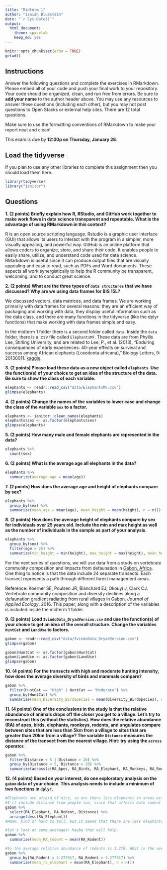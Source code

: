 ```yaml
---
title: "Midterm 1"
author: "Isaiah Bluestein"
date: "`r Sys.Date()`"
output:
  html_document: 
    theme: spacelab
    keep_md: yes
---
```


```r
knitr::opts_chunk$set(echo = TRUE)
getwd()
```

## Instructions
Answer the following questions and complete the exercises in RMarkdown. Please embed all of your code and push your final work to your repository. Your code should be organized, clean, and run free from errors. Be sure to **add your name** to the author header above. You may use any resources to answer these questions (including each other), but you may not post questions to Open Stacks or external help sites. There are 12 total questions.  

Make sure to use the formatting conventions of RMarkdown to make your report neat and clean!  

This exam is due by **12:00p on Thursday, January 28**.  

## Load the tidyverse
If you plan to use any other libraries to complete this assignment then you should load them here.
```r
library(tidyverse)
library("janitor")
```

## Questions
**1. (2 points) Briefly explain how R, RStudio, and GitHub work together to make work flows in data science transparent and repeatable. What is the advantage of using RMarkdown in this context?** 

R is an open source scripting language. Rstudio is a graphic user interface (GUI) that allows its users to interact with the program in a simpler, more visually appealing, and powerful way. GitHub is an online platform that allows coders to organize, store, and share their code. It enables people to easily share, utilize, and understand code used for data science. RMarkdown is useful since it can produce output files that are visually appealing and easy to read, such as PDFs and Word documents. These aspects all work synergistically to help the R community be transparent, welcoming, and to conduct great science.  


**2. (2 points) What are the three types of `data structures` that we have discussed? Why are we using data frames for BIS 15L?**

We discussed vectors, data matrices, and data frames. We are working primarily with data frames for several reasons: they are an efficient way of packaging and working with data, they display useful information such as the data class, and there are many functions in the tidyverse (like the dplyr functions) that make working with data frames simple and easy.


In the midterm 1 folder there is a second folder called `data`. Inside the `data` folder, there is a .csv file called `ElephantsMF`. These data are from Phyllis Lee, Stirling University, and are related to Lee, P., et al. (2013), "Enduring consequences of early experiences: 40-year effects on survival and success among African elephants (Loxodonta africana)," Biology Letters, 9: 20130011. [kaggle](https://www.kaggle.com/mostafaelseidy/elephantsmf).  

**3. (2 points) Please load these data as a new object called `elephants`. Use the function(s) of your choice to get an idea of the structure of the data. Be sure to show the class of each variable.**
```r
elephants <- readr::read_csv("data/ElephantsMF.csv")
glimpse(elephants)

```


**4. (2 points) Change the names of the variables to lower case and change the class of the variable `sex` to a factor.**
```r
elephants <- janitor::clean_names(elephants)
elephants$sex <- as.factor(elephants$sex)
glimpse(elephants)
```


**5. (2 points) How many male and female elephants are represented in the data?**
```r
elephants %>% 
  count(sex)
```


**6. (2 points) What is the average age all elephants in the data?**
```r
elephants %>% 
  summarize(average_age = mean(age))
```


**7. (2 points) How does the average age and height of elephants compare by sex?**
```r
elephants %>% 
  group_by(sex) %>% 
  summarize(mean_age = mean(age), mean_height = mean(height), n = n())
```


**8. (2 points) How does the average height of elephants compare by sex for individuals over 25 years old. Include the min and max height as well as the number of individuals in the sample as part of your analysis.**
```r
elephants %>%
  group_by(sex) %>% 
  filter(age > 25) %>% 
  summarize(min_height = min(height), max_height = max(height), mean_height = mean(height), n = n())
```


For the next series of questions, we will use data from a study on vertebrate community composition and impacts from defaunation in [Gabon, Africa](https://en.wikipedia.org/wiki/Gabon). One thing to notice is that the data include 24 separate transects. Each transect represents a path through different forest management areas.  

Reference: Koerner SE, Poulsen JR, Blanchard EJ, Okouyi J, Clark CJ. Vertebrate community composition and diversity declines along a defaunation gradient radiating from rural villages in Gabon. _Journal of Applied Ecology_. 2016. This paper, along with a description of the variables is included inside the midterm 1 folder.  

**9. (2 points) Load `IvindoData_DryadVersion.csv` and use the function(s) of your choice to get an idea of the overall structure. Change the variables `HuntCat` and `LandUse` to factors.**
```r
gabon <- readr::read_csv("data/IvindoData_DryadVersion.csv")
glimpse(gabon)
```
```r
gabon$HuntCat <- as.factor(gabon$HuntCat)
gabon$LandUse <- as.factor(gabon$LandUse)
glimpse(gabon)
```


**10. (4 points) For the transects with high and moderate hunting intensity, how does the average diversity of birds and mammals compare?**
```r
gabon %>%
  filter(HuntCat == "High" | HuntCat == "Moderate") %>% 
  group_by(HuntCat) %>% 
  summarize(mean_Diversity_BirdSpecies = mean(Diversity_BirdSpecies), mean_Diversity_MammalSpecies = mean(Diversity_MammalSpecies))
```


**11. (4 points) One of the conclusions in the study is that the relative abundance of animals drops off the closer you get to a village. Let's try to reconstruct this (without the statistics). How does the relative abundance (RA) of apes, birds, elephants, monkeys, rodents, and ungulates compare between sites that are less than 5km from a village to sites that are greater than 20km from a village? The variable `Distance` measures the distance of the transect from the nearest village. Hint: try using the `across` operator.**  
```r
gabon %>% 
  filter(Distance < 5 | Distance > 20) %>%
  group_by(Distance < 5, Distance > 20) %>% 
  summarize(across(c(RA_Apes, RA_Birds, RA_Elephant, RA_Monkeys, RA_Rodent, RA_Ungulate), mean))

```


**12. (4 points) Based on your interest, do one exploratory analysis on the `gabon` data of your choice. This analysis needs to include a minimum of two functions in `dplyr.`**
```r
#Elephants are afraid of mice, so are there less elephants in areas with lots of rodents? 
#I'll include distance from people too, since that affects both rodent and elephant abundance. 
gabon %>% 
  select(RA_Elephant, RA_Rodent, Distance) %>% 
  arrange(desc(RA_Elephant))
#Hmmm, kind of hard to tell, but it seems that there are less elephants when there are more rodents. 
```
```r
#let's look at some averages! Maybe that will help. 
gabon %>% 
  summarise(mean_RA_rodent = mean(RA_Rodent))
```
```r
#So the average relative abundance of rodents is 3.279. What is the average elephant abundance when the rodent abundance is above or below its mean?
gabon %>% 
  group_by(RA_Rodent < 3.277917, RA_Rodent > 3.277917) %>% 
  summarize(mean_ra_elephant = mean(RA_Elephant), n = n())
  
```
